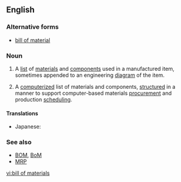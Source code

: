 ==English==
{{wikipedia}}

===Alternative forms===
* [[bill of material]]

===Noun===
{{en-noun|head=[[bill]] [[of]] [[material]]s|bills of materials}}  

# {{context|manufacturing|design engineering|lang=en}} A [[list]] of [[materials]] and [[components]] used in a manufactured item, sometimes appended to an engineering [[diagram]] of the item.
# {{context|manufacturing|computing|lang=en}} A [[computerize]]d list of materials and components, [[structure]]d in a manner to support computer-based materials [[procurement]] and production [[scheduling]].

====Translations====
{{trans-top|a list of materials and components}}
* Japanese: {{t-|ja|部品表|tr=buhinhyō}}
{{trans-mid}}
{{trans-bottom}}

===See also===
* [[BOM]], [[BoM]]
* [[MRP]]

[[vi:bill of materials]]